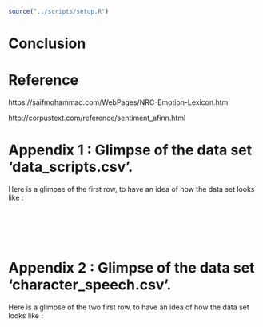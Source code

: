 
```r
source("../scripts/setup.R")
```


# Conclusion 


# Reference 

https://saifmohammad.com/WebPages/NRC-Emotion-Lexicon.htm

http://corpustext.com/reference/sentiment_afinn.html


# Appendix 1 : Glimpse of the data set 'data_scripts.csv'. 

Here is a glimpse of the first row, to have an idea of how the data set looks like : 

<br> 

```r

```

<br> 



# Appendix 2 : Glimpse of the data set 'character_speech.csv'. 

Here is a glimpse of the two first row, to have an idea of how the data set looks like : 

<br> 

```r

```

<br> 
